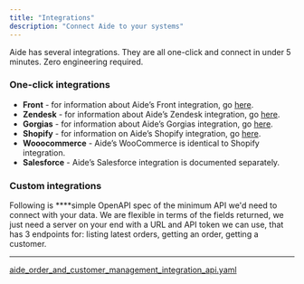 ```yaml
---
title: "Integrations"
description: "Connect Aide to your systems"
---
```


Aide has several integrations. They are all one-click and connect in under 5 minutes. Zero engineering required.

### One-click integrations

- **Front** - for information about Aide’s Front integration, go [here](https://front.com/integrations/aide).
- **Zendesk** - for information about Aide’s Zendesk integration, go [here](https://www.zendesk.com/marketplace/apps/support/421826/aide-ai-support-automation/).
- **Gorgias** - for information about Aide’s Gorgias integration, go [here](https://www.gorgias.com/apps/aide-support).
- **Shopify** - for information on Aide’s Shopify integration, go [here](https://apps.shopify.com/aide).
- **Wooocommerce** - Aide’s WooCommerce is identical to Shopify integration.
- **Salesforce** - Aide’s Salesforce integration is documented separately.

### Custom integrations

Following is \*\*\*\*simple OpenAPI spec of the minimum API we'd need to connect with your data. We are flexible in terms of the fields returned, we just need a server on your end with a URL and API token we can use, that has 3 endpoints for: listing latest orders, getting an order, getting a customer.

---

[aide_order_and_customer_management_integration_api.yaml](/images/aide_order_and_customer_management_integration_api.yaml)
